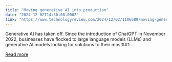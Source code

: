```yaml
---
title: "Moving generative AI into production"
date: "2024-12-02T14:30:00.000Z"
link: "https://www.technologyreview.com/2024/12/02/1106689/moving-generative-ai-into-production/"
---
```


Generative AI has taken off. Since the introduction of ChatGPT in November 2022, businesses have flocked to large language models (LLMs) and generative AI models looking for solutions to their most&#1...

[Read more](https://www.technologyreview.com/2024/12/02/1106689/moving-generative-ai-into-production/)
